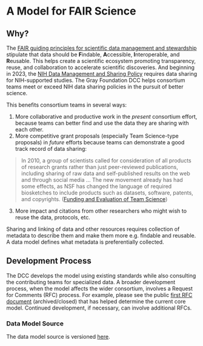 # A Model for FAIR Science

## Why?

The [FAIR guiding principles for scientific data management and stewardship](https://www.go-fair.org/fair-principles/) stipulate that data should be **F**indable, **A**ccessible, **I**nteroperable, and **R**eusable. 
This helps create a scientific ecosystem promoting transparency, reuse, and collaboration to accelerate scientific discoveries. 
And beginning in 2023, the [NIH Data Management and Sharing Policy](https://sharing.nih.gov/data-management-and-sharing-policy/about-data-management-and-sharing-policies/data-management-and-sharing-policy-overview) requires data sharing for NIH-supported studies. 
The Gray Foundation DCC helps consortium teams meet or exceed NIH data sharing policies in the pursuit of better science. 

This benefits consortium teams in several ways:
1. More collaborative and productive work in the *present* consortium effort, because teams can better find and use the data they are sharing with each other.
2. More competitive grant proposals (especially Team Science-type proposals) in *future* efforts because teams can demonstrate a good track record of data sharing: 
> In 2010, a group of scientists called for consideration of all products of research grants rather than just peer-reviewed publications, including sharing of raw data and self-published results on the web and through social media ... The new movement already has had some effects, as NSF has changed the language of required biosketches to include products such as datasets, software, patents, and copyrights. ([Funding and Evaluation of Team Science](https://www.ncbi.nlm.nih.gov/books/NBK310379/))   
3. More impact and citations from other researchers who might wish to reuse the data, protocols, etc.

Sharing and linking of data and other resources requires collection of metadata to describe them and make them more e.g. findable and reusable. 
A data model defines what metadata is preferentially collected.

## Development Process

The DCC develops the model using existing standards while also consulting the contributing teams for specialized data. 
A broader development process, when the model affects the wider consortium, involves a Request for Comments (RFC) process. 
For example, please see the public [first RFC document](https://coda.io/@gf-dcc/rfc-1-mcdm) (archived/closed) that has helped determine the current core model.
Continued development, if necessary, can involve additional RFCs. 

### Data Model Source

The data model source is versioned [here](https://github.com/gf-dcc/data-model). 
